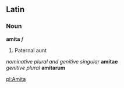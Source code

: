 ==Latin==

===Noun===
'''amita''' ''f'' 

#Paternal aunt

''nominative plural and genitive singular'' '''amitae'''
<br>''genitive plural'' '''amitarum'''

<!-- Regular noun; do we need the full declension here? -->

[[pl:Amita]]